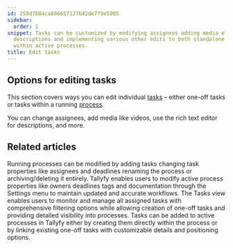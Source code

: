 ```yaml
---
id: 259d7604ca806657127b42de7f9e5905
sidebar:
  order: 1
snippet: Tasks can be customized by modifying assignees adding media elements adjusting
  descriptions and implementing various other edits to both standalone tasks and those
  within active processes.
title: Edit tasks
---
```


## Options for editing tasks

This section covers ways you can edit individual [tasks](/products/pro/tracking-and-tasks/tasks/) – either one-off tasks or tasks within a running [process](/products/pro/tracking-and-tasks/processes/).

You can change assignees, add media like videos, use the rich text editor for descriptions, and more.


<PageTree />


## Related articles
<CardGrid>
<LinkTitleCard header="<b>Processes > Edit processes</b>" href="/products/pro/tracking-and-tasks/processes/edit-processes/" > Running processes can be modified by adding tasks changing task properties like assignees and deadlines renaming the process or archiving/deleting it entirely. </LinkTitleCard>
<LinkTitleCard header="<b>Edit Processes > Edit tasks and process properties</b>" href="/products/pro/tracking-and-tasks/processes/edit-processes/how-can-i-edit-tasks-and-processes-in-tallyfy/" > Tallyfy enables users to modify active process properties like owners deadlines tags and documentation through the Settings menu to maintain updated and accurate workflows. </LinkTitleCard>
<LinkTitleCard header="<b>Tracking And Tasks > Tasks view</b>" href="/products/pro/tracking-and-tasks/tasks-view/" > The Tasks view enables users to monitor and manage all assigned tasks with comprehensive filtering options while allowing creation of one-off tasks and providing detailed visibility into processes. </LinkTitleCard>
<LinkTitleCard header="<b>Edit Processes > Add tasks to active processes</b>" href="/products/pro/tracking-and-tasks/processes/edit-processes/how-can-i-add-tasks-to-active-processes-on-tallyfy/" > Tasks can be added to active processes in Tallyfy either by creating them directly within the process or by linking existing one-off tasks with customizable details and positioning options. </LinkTitleCard>
</CardGrid>